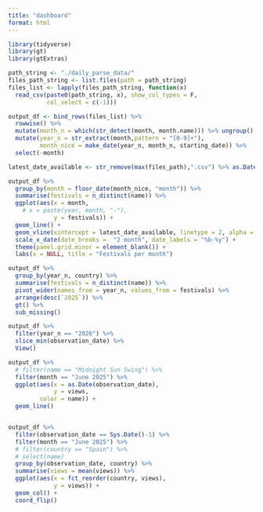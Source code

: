 ```yaml
---
title: "dashboard"
format: html
---
```


```r
library(tidyverse)
library(gt)
library(gtExtras)
```

```r
path_string <- "./daily_parse_data/"
files_path_string <- list.files(path = path_string)
files_list <- lapply(files_path_string, function(x) 
  read_csv(paste0(path_string, x), show_col_types = F,
           col_select = c(-1)))

output_df <- bind_rows(files_list) %>% 
  rowwise() %>%
  mutate(month_n = which(str_detect(month, month.name))) %>% ungroup() %>% 
  mutate(year_n = str_extract(month,pattern = "[0-9]+"),
         month_nice = make_date(year_n, month_n, starting_date)) %>% 
  select(-month)
```


```r
latest_date_available <- str_remove(max(files_path),".csv") %>% as.Date()
```


```r
output_df %>% 
  group_by(month = floor_date(month_nice, "month")) %>% 
  summarise(festivals = n_distinct(name)) %>% 
  ggplot(aes(x = month,
    # x = paste(year, month, "-"),
             y = festivals)) +
  geom_line() +
  geom_vline(xintercept = latest_date_available, linetype = 2, alpha = .4) +
  scale_x_date(date_breaks =  "2 month", date_labels = "%b-%y") +
  theme(panel.grid.minor = element_blank()) + 
  labs(x = NULL, title = "Festivals per month")
```

```r
output_df %>% 
  group_by(year_n, country) %>% 
  summarise(festivals = n_distinct(name)) %>% 
  pivot_wider(names_from = year_n, values_from = festivals) %>% 
  arrange(desc(`2025`)) %>% 
  gt() %>% 
  sub_missing()
```


```r
output_df %>% 
  filter(year_n == "2026") %>% 
  slice_min(observation_date) %>% 
  View()
```




```r
output_df %>% 
  # filter(name == "Midnight Sun Swing") %>% 
  filter(month == "June 2025") %>% 
  ggplot(aes(x = as.Date(observation_date),
             y = views,
         color = name)) +
  geom_line()


output_df %>% 
  filter(observation_date == Sys.Date()-1) %>% 
  filter(month == "June 2025") %>% 
  # filter(country == "Spain") %>% 
  # select(name) 
  group_by(observation_date, country) %>% 
  summarise(views = mean(views)) %>% 
  ggplot(aes(x = fct_reorder(country, views),
             y = views)) +
  geom_col() +
  coord_flip()
```



